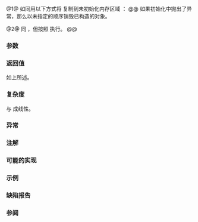 {{cpp/title|uninitialized_fill_n}}
{{cpp/memory/navbar}}
{{dcl begin}}
{{dcl header|memory}}
{{dcla|num=1|constexpr=c++26|
template&lt; class NoThrowForwardIt, class Size, class T &gt;
NoThrowForwardIt uninitialized_fill_n( NoThrowForwardIt first,
                                       Size count, const T&amp; value );
}}
{{dcl|num=2|since=c++17|
template&lt; class ExecutionPolicy,
          class NoThrowForwardIt, class Size, class T &gt;
NoThrowForwardIt uninitialized_fill_n( ExecutionPolicy&amp;&amp; policy,
                                       NoThrowForwardIt first,
                                       Size count, const T&amp; value );
}}
{{dcl end}}

@1@ 如同用以下方式将 {{c|value}} 复制到未初始化内存区域 {{counted range|first|count}}：
{{box|
{{c/core|for (; count--; ++first)}}&lt;br&gt;
{{nbspt|4}}{{c/core|::new (}}{{rlpi|voidify}}{{c/core|(*first))}}&lt;br&gt;
{{nbspt|8}}{{c/core|typename std::iterator_traits&lt;NoThrowForwardIt&gt;::value_type(value);}}&lt;br&gt;
{{c/core|return first;}}
}}
@@ 如果初始化中抛出了异常，那么以未指定的顺序销毁已构造的对象。

@2@ 同 {{v|1}}，但按照 {{c|policy}} 执行。
@@ {{cpp/algorithm/parallel overload precondition}}

===参数===
{{par begin}}
{{par|first|要初始化的元素范围起始}}
{{par|count|要构造的元素数量}}
{{par|value|构造元素所用的值}}
{{par hreq}}
{{par req named|NoThrowForwardIt|ForwardIterator}}
{{par req|通过 {{tt|NoThrowForwardIt}} 合法实例的自增、赋值、比较或间接均不可抛异常。{{rev inl|until=c++11|将 {{c/core|&amp;*}} 应用到 {{tt|NoThrowForwardIt}} 值的情况下必须产生指向它的值类型的指针。}}}}
{{par end}}

===返回值===
如上所述。

===复杂度===
与 {{c|count}} 成线性。

===异常===
{{cpp/algorithm/parallel exceptions reporting behavior}}

===注解===
{{feature test macro|__cpp_lib_raw_memory_algorithms|std=C++26|value=202411L|{{c/core|constexpr}} 的[[cpp/memory#未初始化内存算法|特化内存算法]], {{vl|1}}}}

===可能的实现===
{{eq fun|1=
template&lt;class NoThrowForwardIt, class Size, class T&gt;
constexpr NoThrowForwardIt uninitialized_fill_n(NoThrowForwardIt first,
                                                Size count, const T&amp; value)
{
    using V = typename std::iterator_traits&lt;NoThrowForwardIt&gt;::value_type;
    NoThrowForwardIt current = first;
    try
    {
        for (; count &gt; 0; ++current, (void) --count)
            ::new (static_cast&lt;void*&gt;(std::addressof(*current))) V(value);
        return current;
    }
    catch (...)
    {
        for (; first != current; ++first)
            first-&gt;~V();
        throw;
    }
    return current;
}
}}

===示例===
{{example
|code=
#include &lt;algorithm&gt;
#include &lt;iostream&gt;
#include &lt;memory&gt;
#include &lt;string&gt;
#include &lt;tuple&gt;

int main()
{
    std::string* p;
    std::size_t sz;
    std::tie(p, sz) = std::get_temporary_buffer&lt;std::string&gt;(4);
    std::uninitialized_fill_n(p, sz, "Example");
    
    for (std::string* i = p; i != p + sz; ++i)
    {
        std::cout &lt;&lt; *i &lt;&lt; '\n';
        i-&gt;~basic_string&lt;char&gt;();
    }
    std::return_temporary_buffer(p);
}
|output=
Example
Example
Example
Example
}}

===缺陷报告===
{{dr list begin}}
{{dr list item|wg=lwg|dr=866|std=C++98|before=给定 {{tt|T}} 为 {{tt|NoThrowForwardIt}} 的值类型，如果存在&lt;br&gt;{{c/core|T::operator new}}，那么程序可能会非良构|after=改用全局的布置 {{c/core|new}}}}
{{dr list item|wg=lwg|dr=1339|std=C++98|before=没有返回填充范围后的首个元素的位置|after=返回该位置}}
{{dr list item|wg=lwg|dr=2433|std=C++11|before=此算法可能被重载的 {{c/core|operator&amp;}} 劫持|after=使用 {{lc|std::addressof}}}}
{{dr list item|wg=lwg|dr=3870|std=C++20|before=此算法可能在 {{c/core|const}} 存储上创建对象|after=保持不允许}}
{{dr list end}}

===参阅===
{{dsc begin}}
{{dsc inc|cpp/memory/dsc uninitialized_fill}}
{{dsc inc|cpp/memory/ranges/dsc uninitialized_fill_n}}
{{dsc end}}

{{langlinks|de|en|es|fr|it|ja|pt|ru}}